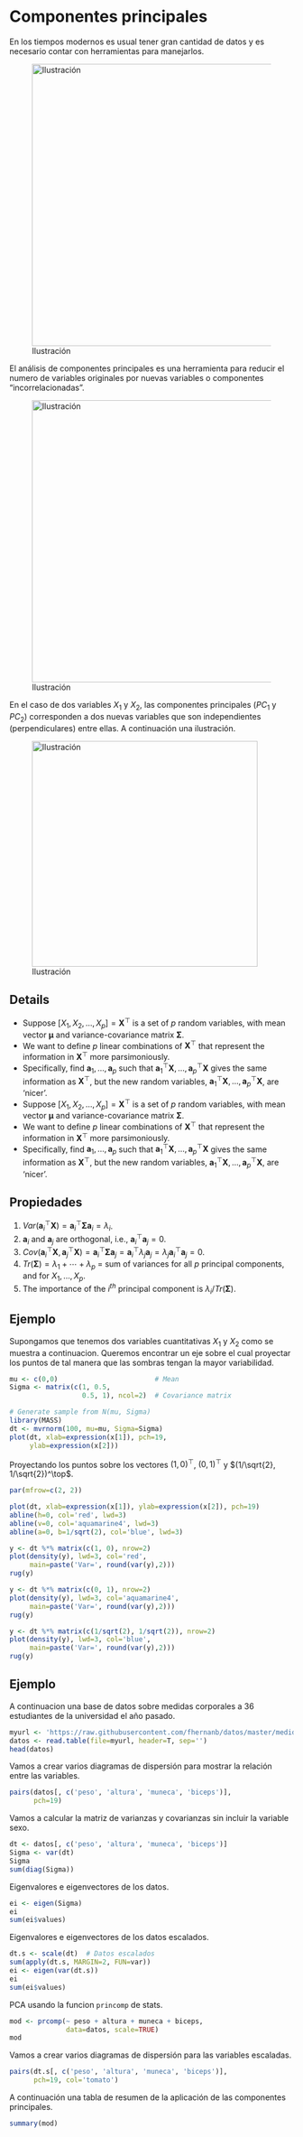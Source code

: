 # Componentes principales

En los tiempos modernos es usual tener gran cantidad de datos y es necesario contar con herramientas para manejarlos.

![Ilustración](my_figs/mar_datos.png){width=500}

El análisis de componentes principales es una herramienta para reducir el numero de variables originales por nuevas variables o componentes "incorrelacionadas".

![Ilustración](my_figs/reduction.png){width=500}

En el caso de dos variables $X_1$ y $X_2$, las componentes principales ($PC_1$ y $PC_2$) corresponden a dos nuevas variables que son independientes (perpendiculares) entre ellas. A continuación una ilustración.

![Ilustración](my_figs/objective_pca.png){width=400}

## Details

- Suppose $[X_{1}, X_{2}, \dots, X_{p}] = \boldsymbol{X}^\top$ is a set of $p$ random variables, with mean vector $\boldsymbol{\mu}$ and variance-covariance matrix $\boldsymbol{\Sigma}$.
\vspace{0.5cm}
- We want to define $p$ linear combinations of $\boldsymbol{X}^\top$ that represent the information in $\boldsymbol{X}^\top$ more parsimoniously.
\vspace{0.5cm}
- Specifically, find $\boldsymbol{a}_{1}, \ldots,  \boldsymbol{a}_{p}$ such that $\boldsymbol{a}_{1}^\top \boldsymbol{X}, \ldots, \boldsymbol{a}_{p}^\top \boldsymbol{X}$ gives the same information as $\boldsymbol{X}^\top$, but the new random variables, $\boldsymbol{a}_{1}^\top \boldsymbol{X}, \ldots, \boldsymbol{a}_{p}^\top \boldsymbol{X}$, are 'nicer'.
- Suppose $[X_{1}, X_{2}, \dots, X_{p}] = \boldsymbol{X}^\top$ is a set of $p$ random variables, with mean vector $\boldsymbol{\mu}$ and variance-covariance matrix $\boldsymbol{\Sigma}$.
\vspace{0.5cm}
- We want to define $p$ linear combinations of $\boldsymbol{X}^\top$ that represent the information in $\boldsymbol{X}^\top$ more parsimoniously.
\vspace{0.5cm}
- Specifically, find $\boldsymbol{a}_{1}, \ldots,  \boldsymbol{a}_{p}$ such that $\boldsymbol{a}_{1}^\top \boldsymbol{X}, \ldots, \boldsymbol{a}_{p}^\top \boldsymbol{X}$ gives the same information as $\boldsymbol{X}^\top$, but the new random variables, $\boldsymbol{a}_{1}^\top \boldsymbol{X}, \ldots, \boldsymbol{a}_{p}^\top \boldsymbol{X}$, are 'nicer'.

## Propiedades

1) $Var(\boldsymbol{a}_{i}^\top \boldsymbol{X}) = \boldsymbol{a}_{i}^\top \boldsymbol \Sigma \boldsymbol{a}_{i} = \lambda_{i}$.
\vspace{0.5cm}
2) $\boldsymbol{a}_{i}$ and $\boldsymbol{a}_{j}$ are orthogonal, i.e., $\boldsymbol{a}_{i}^\top \boldsymbol{a}_{j} = 0$.
\vspace{0.5cm}
3) $Cov(\boldsymbol{a}_{i}^\top \boldsymbol{X}, \boldsymbol{a}_{j}^\top \boldsymbol{X}) = \boldsymbol{a}_{i}^\top \boldsymbol \Sigma \boldsymbol{a}_{j} = \boldsymbol{a}_{i}^\top \lambda_{j} \boldsymbol{a}_{j} = \lambda_{j}\boldsymbol{a}_{i}^\top \boldsymbol{a}_{j} = 0$.
\vspace{0.5cm}
4) $Tr(\boldsymbol \Sigma) = \lambda_{1} + \cdots + \lambda_{p}$ = sum of variances for all $p$ principal components, and for $X_{1}, \ldots, X_{p}$.
\vspace{0.5cm}
5) The importance of the $i^{th}$ principal component is $\lambda_{i}/Tr(\boldsymbol \Sigma)$.

## Ejemplo
Supongamos que tenemos dos variables cuantitativas $X_1$ y $X_2$ como se muestra a continuacion. Queremos encontrar un eje sobre el cual proyectar los puntos de tal manera que las sombras tengan la mayor variabilidad.

```r
mu <- c(0,0)                        # Mean
Sigma <- matrix(c(1, 0.5,
                  0.5, 1), ncol=2)  # Covariance matrix

# Generate sample from N(mu, Sigma)
library(MASS)
dt <- mvrnorm(100, mu=mu, Sigma=Sigma)
plot(dt, xlab=expression(x[1]), pch=19,
     ylab=expression(x[2]))
```

Proyectando los puntos sobre los vectores $(1, 0)^\top$, $(0, 1)^\top$ y $(1/\sqrt{2}, 1/\sqrt{2})^\top$.

```r
par(mfrow=c(2, 2))

plot(dt, xlab=expression(x[1]), ylab=expression(x[2]), pch=19)
abline(h=0, col='red', lwd=3)
abline(v=0, col='aquamarine4', lwd=3)
abline(a=0, b=1/sqrt(2), col='blue', lwd=3)

y <- dt %*% matrix(c(1, 0), nrow=2)
plot(density(y), lwd=3, col='red',
     main=paste('Var=', round(var(y),2)))
rug(y)

y <- dt %*% matrix(c(0, 1), nrow=2)
plot(density(y), lwd=3, col='aquamarine4',
     main=paste('Var=', round(var(y),2)))
rug(y)

y <- dt %*% matrix(c(1/sqrt(2), 1/sqrt(2)), nrow=2)
plot(density(y), lwd=3, col='blue',
     main=paste('Var=', round(var(y),2)))
rug(y)
```

## Ejemplo
A continuacion una base de datos sobre medidas corporales a 36 estudiantes de la universidad el año pasado.
```r
myurl <- 'https://raw.githubusercontent.com/fhernanb/datos/master/medidas_cuerpo'
datos <- read.table(file=myurl, header=T, sep='')
head(datos)
```

Vamos a crear varios diagramas de dispersión para mostrar la relación entre las variables.

```r
pairs(datos[, c('peso', 'altura', 'muneca', 'biceps')],
      pch=19)
```

Vamos a calcular la matriz de varianzas y covarianzas sin incluir la variable sexo.

```r
dt <- datos[, c('peso', 'altura', 'muneca', 'biceps')]
Sigma <- var(dt)
Sigma
sum(diag(Sigma))
```

Eigenvalores e eigenvectores de los datos.

```r
ei <- eigen(Sigma)
ei
sum(ei$values)
```

Eigenvalores e eigenvectores de los datos escalados.

```r
dt.s <- scale(dt)  # Datos escalados
sum(apply(dt.s, MARGIN=2, FUN=var))
ei <- eigen(var(dt.s))
ei
sum(ei$values)
```

PCA usando la funcion `princomp` de stats.

```r
mod <- prcomp(~ peso + altura + muneca + biceps,
              data=datos, scale=TRUE)
mod
```

Vamos a crear varios diagramas de dispersión para las variables escaladas.

```r
pairs(dt.s[, c('peso', 'altura', 'muneca', 'biceps')],
      pch=19, col='tomato')
```

A continuación una tabla de resumen de la aplicación de las componentes principales.

```r
summary(mod)
```
